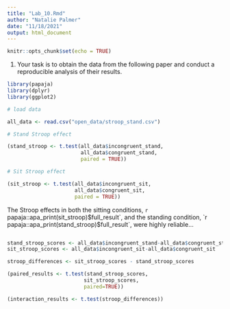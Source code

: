 ```yaml
---
title: "Lab_10.Rmd"
author: "Natalie Palmer"
date: "11/18/2021"
output: html_document
---
```


```r
knitr::opts_chunk$set(echo = TRUE)
```
1. Your task is to obtain the data from the following paper and conduct a reproducible analysis of their results.
```r
library(papaja)
library(dplyr)
library(ggplot2)

# load data 

all_data <- read.csv("open_data/stroop_stand.csv")

# Stand Stroop effect 

(stand_stroop <- t.test(all_data$incongruent_stand,
                        all_data$congruent_stand,
                        paired = TRUE))

# Sit Stroop effect 

(sit_stroop <- t.test(all_data$incongruent_sit,
                      all_data$congruent_sit,
                      paired = TRUE))


```
The Stroop effects in both the sitting conditions,  `r`
papaja::apa_print(sit_stroop)$full_result`, and the standing condition, `r
papaja::apa_print(stand_stroop)$full_result`, were highly reliable...

```r
```
 
```r
stand_stroop_scores <- all_data$incongruent_stand-all_data$congruent_stand
sit_stroop_scores <- all_data$incongruent_sit-all_data$congruent_sit

stroop_differences <- sit_stroop_scores - stand_stroop_scores

(paired_results <- t.test(stand_stroop_scores,
                         sit_stroop_scores,
                         paired=TRUE))

(interaction_results <- t.test(stroop_differences))
 ```

